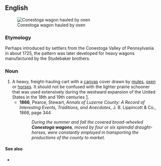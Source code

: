 ==English==
{{wikipedia}}
{{en-noun}}[[File:Prairie Schooner (PSF).png|thumb|Conestoga wagon hauled by oxen]]
===Etymology===
Perhaps introduced by settlers from the Conestoga Valley of Pennsylvania in about 1725, the  pattern was later developed for heavy wagons manufactured by the Studebaker brothers.

===Noun===
{{en-noun}}

# A heavy, freight-hauling cart with a [[canvas]] cover drawn by [[mules]], [[oxen]] or [[horses]]. It should not be confused with the lighter prairie schooner that was used extensively during the westward expansion of the United States in the 18th and 19th centuries [https://en.wikipedia.org/wiki/Conestoga_wagon].
#* '''1866''', Pearce, Stewart, ''Annals of Luzerne County: A Record of Interesting Events, Traditions, and Anecdotes'', J. B. Lippincott & Co., 1866, page 344
#*: ''During the summer and fall the covered broad-wheeled '''Conestoga wagons''', moved by four or six splendid draught-horses, were constantly employed in transporting the productions of the county to market.''

====See also====
* {{l|en|prairie schooner}}